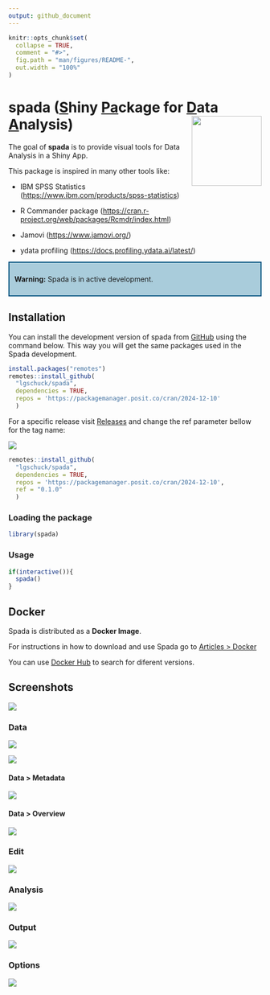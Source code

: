 ---
output: github_document
---

<!-- README.md is generated from README.Rmd. Please edit that file -->

```{r, include = FALSE}
knitr::opts_chunk$set(
  collapse = TRUE,
  comment = "#>",
  fig.path = "man/figures/README-",
  out.width = "100%"
)
```

# spada ([**S**]{.underline}hiny [**Pa**]{.underline}ckage for [**D**]{.underline}ata [**A**]{.underline}nalysis) <img src="man/figures/logo.png" align="right" height="139"/>

<!-- badges: start -->

<!-- badges: end -->

The goal of **spada** is to provide visual tools for Data Analysis in a Shiny App.

This package is inspired in many other tools like:

-   IBM SPSS Statistics (<https://www.ibm.com/products/spss-statistics>)

-   R Commander package (<https://cran.r-project.org/web/packages/Rcmdr/index.html>)

-   Jamovi (<https://www.jamovi.org/>)

-   ydata profiling (<https://docs.profiling.ydata.ai/latest/>)

::: {style="border: 2px solid #02517d; padding: 10px; background-color: #a9ccdb;"}
<strong>Warning:</strong> Spada is in active development.
:::

## Installation

You can install the development version of spada from [GitHub](https://github.com/) using the command below. This way you will get the same packages used in the Spada development.

``` r
install.packages("remotes")
remotes::install_github(
  "lgschuck/spada",
  dependencies = TRUE,
  repos = 'https://packagemanager.posit.co/cran/2024-12-10'
  )
```

For a specific release visit [Releases](https://github.com/lgschuck/spada/releases) and change the ref parameter bellow for the tag name:

![](man/figures/install_release.png)

``` r
remotes::install_github(
  "lgschuck/spada",
  dependencies = TRUE,
  repos = 'https://packagemanager.posit.co/cran/2024-12-10',
  ref = "0.1.0"
  )
```

### Loading the package

```{r}
library(spada)
```

### Usage

```{r}
if(interactive()){
  spada()
}
```

## Docker

Spada is distributed as a **Docker Image**.

For instructions in how to download and use Spada go to [Articles > Docker]( https://lgschuck.github.io/spada/articles/docker.html)

You can use [Docker Hub](https://hub.docker.com/r/lgschuck/spada) to search for diferent versions.

## Screenshots

![](man/figures/spada_loading.png)

### Data

![](man/figures/spada_home.png)

![](man/figures/spada_home2.png)

#### Data > Metadata

![](man/figures/spada_data_metadata.png)

#### Data > Overview

![](man/figures/spada_data_overview.png)

### Edit

![](man/figures/spada_edit.png)

### Analysis

![](man/figures/spada_analysis_exploratory.png)

### Output

![](man/figures/spada_output.png)

### Options

![](man/figures/spada_options.png)
